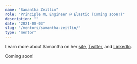 ```yaml
---
name: "Samantha Zeitlin"
role: "Principle ML Engineer @ Elastic (Coming soon!)"
description: ""
date: "2021-08-03"
slug: "/mentors/samantha-zeitlin/"
type: "mentor"
---
```

Learn more about Samantha on her [site](https://szeitlin.github.io/), [Twitter](https://twitter.com/SamanthaZeitlin/), and [LinkedIn](https://www.linkedin.com/in/sgzeitlin).

Coming soon!
